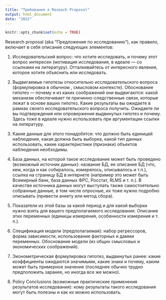 ```yaml
---
title: "Требования к Reseach Proposal"
output: html_document
date: "2022"
---
```


```r
knitr::opts_chunk$set(echo = TRUE)
```

Research proposal (aka "Предложение по исследованию"), как правило, включает в себя описание следующих элементов: 

1. Исследовательский вопрос: что хотите исследовать, и почему этот вопрос интересен (мотивация исследования, в идеале --- со ссылками на литературу). Отталкивайтесь от интересного явления, которое хотите объяснить или исследовать.

2. Выдвигаемые гипотезы относительно исследовательского вопроса (формулировка в обычном , смысловом контексте). Обоснование гипотез --- почему и из каких соображений они выдвигаются: какой механизм обеспечивает те причинно-следственные связи, которые лежат в основе ваших гипотез. Какие результаты вы ожидаете в рамках своего исследовательского вопроса получить. Ожидаете ли вы подтверждения или опровержения выдвинутых гипотез и почему. Здесь тоже в идеале нужно использовать при аргументации ссылки на литературу.

3. Какие данные для этого понадобятся: что должно быть единицей наблюдения, какая должна быть выборка, какой тип данных использовать, какие характеристики (признаки) объектов наблюдения необходимы.

4. База данных, на которой такое исследование может быть проведено (возможный источник данных): название БД, ее описание БД (что, кем, когда и как собиралось, измерялось, описывалось и т.п.), ссылка на страницу БД в интернете (например это может быть Всемирный банк, база данных ФРС, Росстат, RLMS и т. п.). В качестве источника данных могут выступать также самостоятельно собранные данные, в том числе опросные, их тоже нужно подробно описывать (привести
анкету или метод сбора).

5. Показатели из этой базы за какой период и для какой выборки нужно взять для вашего предполагаемого исследования. Описание этих переменных (единицы измерения, особенности измерения и т. п.).

6. Спецификация модели (предполагаемая): набор регрессоров, форма зависимости, использование факторных и дамми переменных. Обоснование модели (из общих смысловых и экономических соображений).

7. Эконометрическая формулировка гипотез, выдвинутых ранее: какие коэффициенты ожидаются значимыми, какие знаки и почему, каким может быть примерное значение (последнее обычно трудно предположить заранее, но иногда все же можно).
8. Policy Conclusions (возможные практические применения результатов исследования): кому результаты такого исследования могут быть полезны и как их можно использовать.